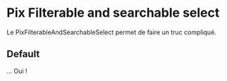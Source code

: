 
<Meta
  title="Form/Filterable and searchable select"
  component="PixFilterableAndSearchableSelect"
  argTypes={stories.argTypes}
/>

# Pix Filterable and searchable select

Le PixFilterableAndSearchableSelect permet de faire un truc compliqué.

## Default

... Oui !

<Canvas>
  <Story name="Default" story={stories.Default} />
</Canvas>